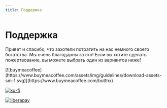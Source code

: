 ```yaml
---
title: Поддержка 
---
```


# Поддержка

Привет и спасибо, что захотели потратить на нас немного своего богатства. Мы очень благодарны за это! 
Если вы хотите сделать пожертвование, вы можете выбрать один из вариантов ниже!

<div className="mt-4">
  [![buymeacoffee](https://www.buymeacoffee.com/assets/img/guidelines/download-assets-sm-1.svg)](https://www.buymeacoffee.com/butthx)

[![ko-fi](https://ko-fi.com/img/githubbutton_sm.svg)](https://ko-fi.com/B0B57NHDQ)

[![liberapay](https://liberapay.com/assets/widgets/donate.svg)](https://liberapay.com/butthx/donate)

</div>
